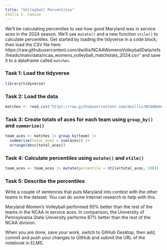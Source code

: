 ```yaml
---
title: "Volleyball Percentiles"
Stella S. Canino
---
```


We'll be calculating percentiles to see how good Maryland was in service aces in the 2024 season. We'll use `mutate()` and a new function `ntile()` to calculate percentiles. Get started by loading the tidyverse in a code block, then load the CSV file here: https://raw.githubusercontent.com/dwillis/NCAAWomensVolleyballData/refs/heads/main/data/ncaa_womens_volleyball_matchstats_2024.csv" and save it to a dataframe called `matches`.

### Task 1: Load the tidyverse

```r

library(tidyverse)

```
### Task 2: Load the data

```r

matches <- read_csv("https://raw.githubusercontent.com/dwillis/NCAAWomensVolleyballData/refs/heads/main/data/ncaa_womens_volleyball_matchstats_2024.csv")

```


### Task 3: Create totals of aces for each team using `group_by()` and `summarize()`

```r
team_aces <- matches |> group_by(team) |>
  summarise(total_aces = sum(aces)) |>
  arrange(desc(total_aces))

```


### Task 4: Calculate percentiles using `mutate()` and `ntile()`

```r

team_aces <- team_aces |> mutate(percentile = ntile(total_aces, 100))

```

### Task 5: Describe the percentiles

Write a couple of sentences that puts Maryland into context with the other teams in the dataset. You can do some Internet research to help with this.

Maryland Women's Volleyball performed 95% better than the rest of the teams in the NCAA in service aces. In comparison, the University of Pennsylvania State University performs 87% better than
the rest of the NCAA division. 


When you are done, save your work, switch to GitHub Desktop, then add, commit and push your changes to GitHub and submit the URL of the notebook in ELMS.







